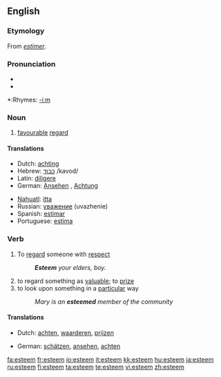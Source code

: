==English==

===Etymology===
From {{MF.}} ''[[estimer]]''.

===Pronunciation===
* {{IPA|[ɛsˈtim]}}
*{{audio|en-us-esteem.ogg|Audio (US)}}

*:Rhymes: [[Rhymes:English:-iːm|-iːm]]

===Noun===
{{en-noun|-}}

# [[favourable]] [[regard]]

====Translations====
{{top}}
*Dutch: [[achting]] {{f}}
*Hebrew: [[כבוד]] /kavod/
*Latin: [[diligere]]
*German: [[Ansehen]] {{n}}, [[Achtung]] {{f}}
{{mid}}
*[[Nahuatl]]: [[itta]]
*Russian: [[уважение]] (uvazhenie)
*Spanish: [[estimar]]
*Portuguese: [[estima]]
{{bottom}}

===Verb===
{{en-verb}}

# To [[regard]] someone with [[respect]]
#:'''''Esteem''' your elders, boy.''
# to regard something as [[valuable]]; to [[prize]]
# to look upon something in a [[particular]] way
#:''Mary is an '''esteemed''' member of the community''

====Translations====
{{top}}
*Dutch: [[achten]], [[waarderen]], [[prijzen]]
{{mid}}
*German: [[schätzen]], [[ansehen]], [[achten]]
{{bottom}}

[[fa:esteem]]
[[fr:esteem]]
[[io:esteem]]
[[it:esteem]]
[[kk:esteem]]
[[hu:esteem]]
[[ja:esteem]]
[[ru:esteem]]
[[fi:esteem]]
[[ta:esteem]]
[[te:esteem]]
[[vi:esteem]]
[[zh:esteem]]